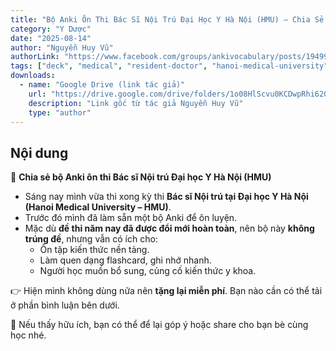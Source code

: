 ```yaml
---
title: "Bộ Anki Ôn Thi Bác Sĩ Nội Trú Đại Học Y Hà Nội (HMU) – Chia Sẻ Miễn Phí"
category: "Y Dược"
date: "2025-08-14"
author: "Nguyễn Huy Vũ"
authorLink: "https://www.facebook.com/groups/ankivocabulary/posts/1949957882430526/"
tags: ["deck", "medical", "resident-doctor", "hanoi-medical-university", "hmu"]
downloads:
  - name: "Google Drive (link tác giả)"
    url: "https://drive.google.com/drive/folders/1o08HlScvu0KCDwpRhi620RdjObTdO2Eh"
    description: "Link gốc từ tác giả Nguyễn Huy Vũ"
    type: "author"
---
```


## Nội dung

📌 **Chia sẻ bộ Anki ôn thi Bác sĩ Nội trú Đại học Y Hà Nội (HMU)**  
- Sáng nay mình vừa thi xong kỳ thi **Bác sĩ Nội trú tại Đại học Y Hà Nội (Hanoi Medical University – HMU)**.  
- Trước đó mình đã làm sẵn một bộ Anki để ôn luyện.  
- Mặc dù **đề thi năm nay đã được đổi mới hoàn toàn**, nên bộ này **không trúng đề**, nhưng vẫn có ích cho:  
  - Ôn tập kiến thức nền tảng.  
  - Làm quen dạng flashcard, ghi nhớ nhanh.  
  - Người học muốn bổ sung, củng cố kiến thức y khoa.  

👉 Hiện mình không dùng nữa nên **tặng lại miễn phí**. Bạn nào cần có thể tải ở phần bình luận bên dưới.  

💬 Nếu thấy hữu ích, bạn có thể để lại góp ý hoặc share cho bạn bè cùng học nhé.
